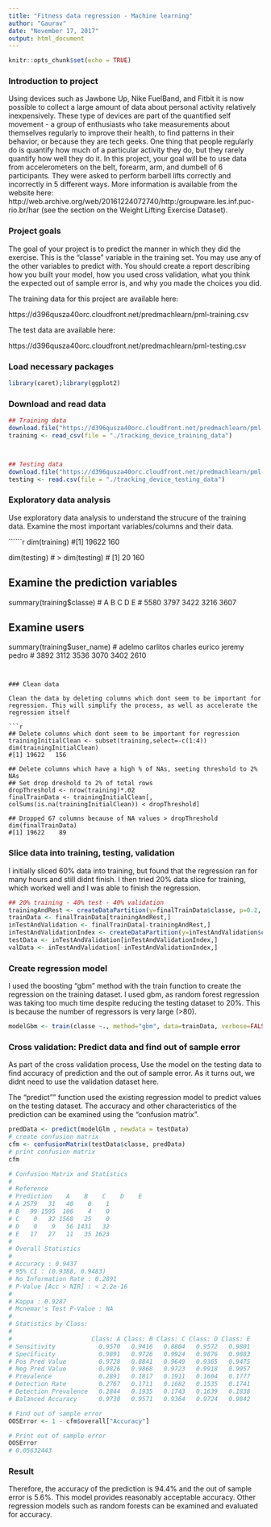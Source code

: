 ```yaml
---
title: "Fitness data regression - Machine learning"
author: "Gaurav"
date: "November 17, 2017"
output: html_document
---
```


```r
knitr::opts_chunk$set(echo = TRUE)
```

### Introduction to project

Using devices such as Jawbone Up, Nike FuelBand, and Fitbit it is now possible to collect a large amount of data about personal activity relatively inexpensively. These type of devices are part of the quantified self movement - a group of enthusiasts who take measurements about themselves regularly to improve their health, to find patterns in their behavior, or because they are tech geeks. One thing that people regularly do is quantify how much of a particular activity they do, but they rarely quantify how well they do it. In this project, your goal will be to use data from accelerometers on the belt, forearm, arm, and dumbell of 6 participants. They were asked to perform barbell lifts correctly and incorrectly in 5 different ways. More information is available from the website here: http://web.archive.org/web/20161224072740/http:/groupware.les.inf.puc-rio.br/har (see the section on the Weight Lifting Exercise Dataset).


### Project goals

The goal of your project is to predict the manner in which they did the exercise. This is the "classe" variable in the training set. You may use any of the other variables to predict with. You should create a report describing how you built your model, how you used cross validation, what you think the expected out of sample error is, and why you made the choices you did.

The training data for this project are available here:

https://d396qusza40orc.cloudfront.net/predmachlearn/pml-training.csv

The test data are available here:

https://d396qusza40orc.cloudfront.net/predmachlearn/pml-testing.csv


### Load necessary packages

```r
library(caret);library(ggplot2)
```


### Download and read data

```r
## Training data
download.file("https://d396qusza40orc.cloudfront.net/predmachlearn/pml-training.csv", destfile = "./tracking_device_training_data")
training <- read_csv(file = "./tracking_device_training_data")



## Testing data
download.file("https://d396qusza40orc.cloudfront.net/predmachlearn/pml-testing.csv", destfile = "./tracking_device_testing_data")
testing <- read.csv(file = "./tracking_device_testing_data")
```

### Exploratory data analysis

Use exploratory data analysis to understand the strucure of the training data. Examine the most important variables/columns and their data.

``````r
dim(training)
#[1] 19622   160

dim(testing)
# > dim(testing)
# [1]  20 160

## Examine the prediction variables
summary(training$classe)
# A    B    C    D    E 
# 5580 3797 3422 3216 3607


## Examine users
summary(training$user_name)
# adelmo carlitos  charles   eurico   jeremy    pedro 
# 3892     3112     3536     3070     3402     2610
```


### Clean data

Clean the data by deleting columns which dont seem to be important for regression. This will simplify the process, as well as accelerate the regression itself

```r
## Delete columns which dont seem to be important for regression
trainingInitialClean <- subset(training,select=-c(1:4))
dim(trainingInitialClean)
#[1] 19622   156

## Delete columns which have a high % of NAs, seeting threshold to 2% NAs
## Set drop dreshold to 2% of total rows
dropThreshold <- nrow(training)*.02
finalTrainData <- trainingInitialClean[, colSums(is.na(trainingInitialClean)) < dropThreshold]

## Dropped 67 columns because of NA values > dropThreshold
dim(finalTrainData)
#[1] 19622    89
```


### Slice data into training, testing, validation

I initially sliced 60% data into training, but found that the regression ran for many hours and still didnt finish. I then tried 20% data slice for training, which worked well and I was able to finish the regression.


```r
## 20% training - 40% test - 40% validation
trainingAndRest <- createDataPartition(y=finalTrainData$classe, p=0.2, list=FALSE)
trainData <- finalTrainData[trainingAndRest,]
inTestAndValidation <- finalTrainData[-trainingAndRest,]
inTestAndValidationIndex <- createDataPartition(y=inTestAndValidation$classe, p=0.5, list=FALSE)
testData <- inTestAndValidation[inTestAndValidationIndex,]
valData <- inTestAndValidation[-inTestAndValidationIndex,]
```

### Create regression model

I used the boosting "gbm" method with the train function to create the regression on the training dataset. I used gbm, as random forest regression was taking too much time despite reducing the testing dataset to 20%. This is because the number of regressors is very large (>80).

```r
modelGbm <- train(classe ~., method="gbm", data=trainData, verbose=FALSE)
```

### Cross validation: Predict data and find out of sample error

As part of the cross validation process, Use the model on the testing data to find accuracy of prediction and the out of sample error. As it turns out, we didnt need to use the validation dataset here.

The "predict"" function used the existing regression model to predict values on the testing dataset. The accuracy and other characteristics of the prediction can be examined using the "confusion matrix".

```r
predData <- predict(modelGlm , newdata = testData)
# create confusion matrix
cfm <- confusionMatrix(testData$classe, predData)
# print confusion matrix
cfm 

# Confusion Matrix and Statistics
# 
# Reference
# Prediction    A    B    C    D    E
# A 2579   31   40    0    1
# B   99 1595  106    4    0
# C    0   32 1568   25    0
# D    0    9   56 1431   32
# E   17   27   11   35 1623
# 
# Overall Statistics
# 
# Accuracy : 0.9437          
# 95% CI : (0.9388, 0.9483)
# No Information Rate : 0.2891          
# P-Value [Acc > NIR] : < 2.2e-16       
# 
# Kappa : 0.9287          
# Mcnemar's Test P-Value : NA              
# 
# Statistics by Class:
# 
#                      Class: A Class: B Class: C Class: D Class: E
# Sensitivity            0.9570   0.9416   0.8804   0.9572   0.9801
# Specificity            0.9891   0.9726   0.9924   0.9876   0.9883
# Pos Pred Value         0.9728   0.8841   0.9649   0.9365   0.9475
# Neg Pred Value         0.9826   0.9868   0.9723   0.9918   0.9957
# Prevalence             0.2891   0.1817   0.1911   0.1604   0.1777
# Detection Rate         0.2767   0.1711   0.1682   0.1535   0.1741
# Detection Prevalence   0.2844   0.1935   0.1743   0.1639   0.1838
# Balanced Accuracy      0.9730   0.9571   0.9364   0.9724   0.9842

# Find out of sample error
OOSError <- 1 - cfm$overall["Accuracy"]

# Print out of sample error
OOSError
# 0.05632443 
```

### Result

Therefore, the accuracy of the prediction is 94.4% and the out of sample error is 5.6%. This model provides reasonably acceptable accuracy. Other regression models such as random forests can be examined and evaluated for accuracy.